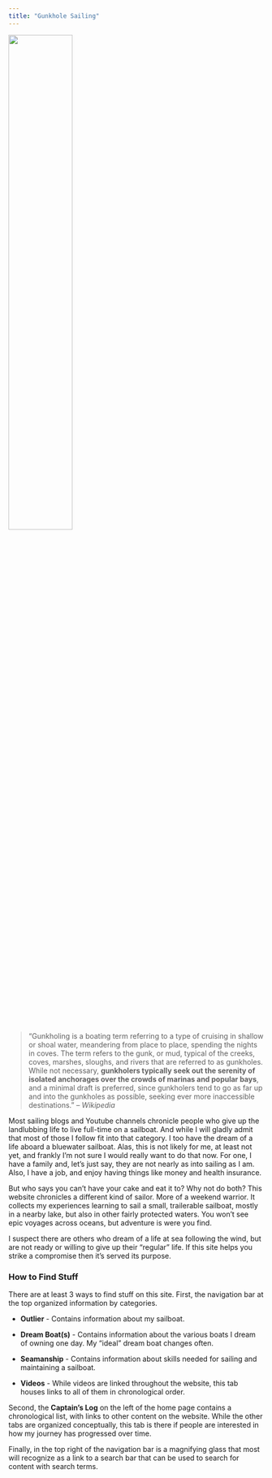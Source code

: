 ```yaml
---
title: "Gunkhole Sailing"
---
```


    
    

![](gunkholescene.jpg){width="50%"}



>"Gunkholing is a boating term referring to a type of cruising in shallow or shoal water, meandering from place to place, spending the nights in coves. The term refers to the gunk, or mud, typical of the creeks, coves, marshes, sloughs, and rivers that are referred to as gunkholes. While not necessary, **gunkholers typically seek out the serenity of isolated anchorages over the crowds of marinas and popular bays**, and a minimal draft is preferred, since gunkholers tend to go as far up and into the gunkholes as possible, seeking ever more inaccessible destinations."
                                          -- *Wikipedia*
                                          
Most sailing blogs and Youtube channels chronicle people who give up the landlubbing life to live full-time on a sailboat. And while I will gladly admit that most of those I follow fit into that category. I too have the dream of a life aboard a bluewater sailboat. Alas, this is not likely for me, at least not yet, and frankly I'm not sure I would really want to do that now. For one, I have a family and, let's just say, they are not nearly as into sailing as I am. Also, I have a job, and enjoy having things like money and health insurance. 

But who says you can't have your cake and eat it to? Why not do both? This website chronicles a different kind of sailor. More of a weekend warrior. It collects my experiences learning to sail a small, trailerable sailboat, mostly in a nearby lake, but also in other fairly protected waters. You won't see epic voyages across oceans, but adventure is were you find. 

I suspect there are others who dream of a life at sea following the wind, but are not ready or willing to give up their "regular" life. If this site helps you strike a compromise then it's served its purpose.

### How to Find Stuff

There are at least 3 ways to find stuff on this site.
First, the navigation bar at the top organized information by categories.

* **Outlier** - Contains information about my sailboat.

* **Dream Boat(s)** - Contains information about the various boats I dream of owning one day. My "ideal" dream boat changes often.

* **Seamanship** - Contains information about skills needed for sailing and maintaining a sailboat.

* **Videos** - While videos are linked throughout the website, this tab houses links to all of them in chronological order.

Second, the **Captain's Log** on the left of the home page contains a chronological list, with links to other content on the website. While the other tabs are organized conceptually, this tab is there if people are interested in how my journey has progressed over time.

Finally, in the top right of the navigation bar is a magnifying glass that most will recognize as a link to a search bar that can be used to search for content with search terms.
